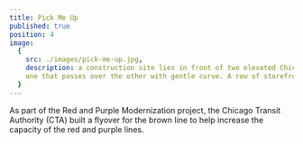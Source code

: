 ```yaml
---
title: Pick Me Up
published: true
position: 4
image:
  {
    src: ./images/pick-me-up.jpg,
    description: a construction site lies in front of two elevated Chicago L tracks,
    one that passes over the other with gentle curve. A row of storefront sits in the right mid-ground and one of the storefront has a sign that reads 'Pick Me Up'.,
  }
---
```


As part of the Red and Purple Modernization project, the Chicago Transit Authority (CTA) built a flyover for the brown line to help increase the capacity of the red and purple lines.
